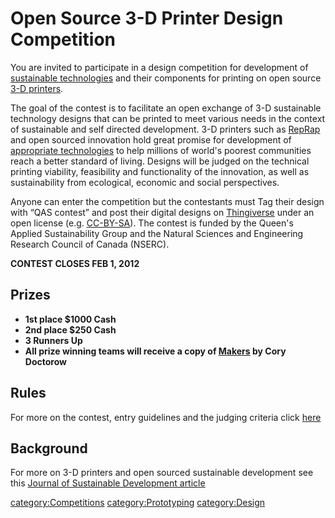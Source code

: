 =Open Source 3-D Printer Design Competition=

You are invited to participate in a design competition for development of [[sustainable technologies]] and their components for printing on open source [[3-D printers]].

The goal of the contest is to facilitate an open exchange of 3-D sustainable technology designs that can be printed to meet various needs in the context of sustainable and self directed development. 3-D printers such as [[RepRap]] and open sourced innovation hold great promise for development of [[appropriate technologies]] to help millions of world's poorest communities reach a better standard of living. Designs will be judged on the technical printing viability, feasibility and functionality of the innovation, as well as sustainability from ecological, economic and social perspectives.

Anyone can enter the competition but the contestants must Tag their design with “QAS contest” and post their digital designs on [http://www.thingiverse.com/ Thingiverse] under an open license (e.g. [[CC-BY-SA]]). The contest is funded by the Queen's Applied Sustainability Group and the Natural Sciences and Engineering Research Council of Canada (NSERC).

'''CONTEST CLOSES FEB 1, 2012'''

==Prizes==
*'''1st place $1000 Cash'''
*'''2nd place $250 Cash'''
*'''3 Runners Up'''
* '''All prize winning teams will receive a copy of [http://craphound.com/makers/download/ Makers] by Cory Doctorow'''

==Rules==
For more on the contest, entry guidelines and the judging criteria click [http://me.queensu.ca/Research/Sustainability/files/3-DPrintingSustainableDesigncontest.pdf here]

==Background==
For more on 3-D printers and open sourced sustainable development see this [http://www.ccsenet.org/journal/index.php/jsd/article/view/6984 Journal of Sustainable Development article]

[[category:Competitions]]
[[category:Prototyping]]
[[category:Design]]